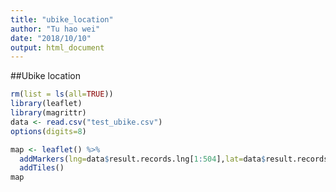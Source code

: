 ```yaml
---
title: "ubike_location"
author: "Tu hao wei"
date: "2018/10/10"
output: html_document
---
```


##Ubike location
```r
rm(list = ls(all=TRUE))
library(leaflet)
library(magrittr)
data <- read.csv("test_ubike.csv")
options(digits=8)

map <- leaflet() %>%
  addMarkers(lng=data$result.records.lng[1:504],lat=data$result.records.lat[1:504]) %>%
  addTiles() 
map
```

